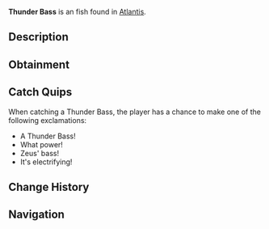 {{FishInfobox
|image          = Thunder Bass.png
|rarity         = Unusual
|sea            = First Sea
|location       = [[Atlantis]]
|sublocation    = 
|sources        = Fishing Rod
|radar_location = 
|xp             = 250
|weather        = Rain
|time           = Night
|season         = 
|bait           = Fish Head
|base_weight    = 60
|base_value     = 450
|weight_range   = 30
|base_chance    = 45
|base_resil     = 45
}}
'''Thunder Bass''' is an {{Rarity|Unusual}} fish found in [[Atlantis]].

== Description ==
{{Description|A powerful predator whose scales conduct electricity. During storms, they create impressive displays of bio-electricity across the water's surface.|Bestiary Entry}}

== Obtainment ==
{{Description|Most active during thunderstorms in Zeus Pool.|Bestiary Hint}}
{{Fish Availability|
Atlantis/Zeus's Rod Room
|top_rods      = 
Champions Rod\132849.04\92179.3;
Celestial Rod\130922.61\93009.43;
Rapid Rod\129737.08\112199.46;
Ice Warpers Rod\128942.74\91602.9;
Reinforced Rod\127349.84\88363.6;
Adventurer's Rod\80311.61\80311.61;
Plastic Rod\80587.29\76685.37;
Fischer's Rod\81055.24\81055.24;
Ethereal Prism Rod\125772.01\135437.95;
Leviathan's Fang Rod\121697.42\125239.16;
No-Life Rod\121323.8\121323.8;
Seraphic Rod\119439.44\119439.44;
Tempest Rod\115347.88\115347.88;
Fortune Rod\69070.57\81611.46;
Depthseeker Rod\124453.23\93034.3;
Avalanche Rod\123581.9\83277.61;
Verdant Shear Rod\113928.99\101408.16;
Challenger's Rod\109306.84\109306.84;
Rod Of The Forgotten Fang\108888.57\108888.57;
Trident Rod\107071.03\87204.1;
Blazebringer Rod\103301.78\95759.37;
Zeus Rod\102464.2\101391.83;
Free Spirit Rod\100232.24\86729.34;
Volcanic Rod\99811.86\76953.69;
Rod Of The Depths\98699.39\98699.39;
Rod Of The Exalted One\93174.38\95087.4;
Steady Rod\59930.6\48716.34
|recommended   = Ethereal Prism Rod
}}

== Catch Quips ==
When catching a Thunder Bass, the player has a chance to make one of the following exclamations:
* A Thunder Bass!
* What power!
* Zeus' bass!
* It's electrifying!

== Change History ==
{{Change History|{{subst:Current Version}}}}

== Navigation ==
{{Fish Navbox|Atlantis}}